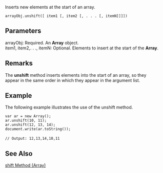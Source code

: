 Inserts new elements at the start of an array.

 arrayObj.unshift([ item1 [, item2 [, . . . [, itemN]]]])
==Parameters==
; arrayObj: Required. An '''Array''' object.
; item1, item2,. . ., itemN: Optional. Elements to insert at the start of the '''Array'''.

==Remarks==
The '''unshift''' method inserts elements into the start of an array, so they appear in the same order in which they appear in the argument list.


==Example==
The following example illustrates the use of the unshift method.

 var ar = new Array();
 ar.unshift(10, 11);
 ar.unshift(12, 13, 14);
 document.write(ar.toString());
 
 // Output: 12,13,14,10,11

==See Also==

              
[[javascript/Array/shift|shift Method (Array)]]
